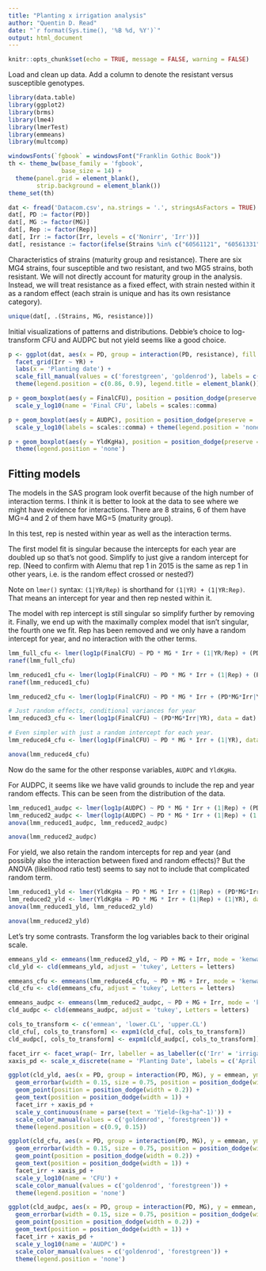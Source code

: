 ```yaml
---
title: "Planting x irrigation analysis"
author: "Quentin D. Read"
date: "`r format(Sys.time(), '%B %d, %Y')`"
output: html_document
---
```


```r
knitr::opts_chunk$set(echo = TRUE, message = FALSE, warning = FALSE)
```

Load and clean up data. Add a column to denote the resistant versus susceptible genotypes.

```r
library(data.table)
library(ggplot2)
library(brms)
library(lme4)
library(lmerTest)
library(emmeans)
library(multcomp)

windowsFonts(`fgbook` = windowsFont("Franklin Gothic Book"))
th <- theme_bw(base_family = 'fgbook',
               base_size = 14) + 
  theme(panel.grid = element_blank(),
        strip.background = element_blank())
theme_set(th)

dat <- fread('Datacom.csv', na.strings = '.', stringsAsFactors = TRUE)
dat[, PD := factor(PD)]
dat[, MG := factor(MG)]
dat[, Rep := factor(Rep)]
dat[, Irr := factor(Irr, levels = c('Nonirr', 'Irr'))]
dat[, resistance := factor(ifelse(Strains %in% c("60561121", "60561331", "DS880", "DT974290"), 'R', 'S'))]
```

Characteristics of strains (maturity group and resistance). There are six MG4 strains, four susceptible and two resistant, and two MG5 strains, both resistant. We will not directly account for maturity group in the analysis. Instead, we will treat resistance as a fixed effect, with strain nested within it as a random effect (each strain is unique and has its own resistance category).

```r
unique(dat[, .(Strains, MG, resistance)])
```


Initial visualizations of patterns and distributions. Debbie's choice to log-transform CFU and AUDPC but not yield seems like a good choice.

```r
p <- ggplot(dat, aes(x = PD, group = interaction(PD, resistance), fill = resistance)) +
  facet_grid(Irr ~ YR) +
  labs(x = 'Planting date') +
  scale_fill_manual(values = c('forestgreen', 'goldenrod'), labels = c('resistant', 'susceptible')) +
  theme(legend.position = c(0.86, 0.9), legend.title = element_blank())

p + geom_boxplot(aes(y = FinalCFU), position = position_dodge(preserve = 'single')) +
  scale_y_log10(name = 'Final CFU', labels = scales::comma) 

p + geom_boxplot(aes(y = AUDPC), position = position_dodge(preserve = 'single')) +
  scale_y_log10(labels = scales::comma) + theme(legend.position = 'none')

p + geom_boxplot(aes(y = YldKgHa), position = position_dodge(preserve = 'single')) +
  theme(legend.position = 'none')
```

## Fitting models

The models in the SAS program look overfit because of the high number of interaction terms. I think it is better to look at the data to see where we might have evidence for interactions. There are 8 strains, 6 of them have MG=4 and 2 of them have MG=5 (maturity group).

In this test, rep is nested within year as well as the interaction terms.

The first model fit is singular because the intercepts for each year are doubled up so that's not good. Simplify to just give a random intercept for rep. (Need to confirm with Alemu that rep 1 in 2015 is the same as rep 1 in other years, i.e. is the random effect crossed or nested?)

Note on `lmer()` syntax: `(1|YR/Rep)` is shorthand for `(1|YR) + (1|YR:Rep)`. That means an intercept for year and then rep nested within it.

The model with rep intercept is still singular so simplify further by removing it. Finally, we end up with the maximally complex model that isn't singular, the fourth one we fit. Rep has been removed and we only have a random intercept for year, and no interaction with the other terms.

```r
lmm_full_cfu <- lmer(log1p(FinalCFU) ~ PD * MG * Irr + (1|YR/Rep) + (PD*MG*Irr|YR), data = dat) # Singular. Remove separate year intercept
ranef(lmm_full_cfu)

lmm_reduced1_cfu <- lmer(log1p(FinalCFU) ~ PD * MG * Irr + (1|Rep) + (PD*MG*Irr|YR), data = dat) # Singular
ranef(lmm_reduced1_cfu)

lmm_reduced2_cfu <- lmer(log1p(FinalCFU) ~ PD * MG * Irr + (PD*MG*Irr|YR), data = dat) # Does not converge

# Just random effects, conditional variances for year
lmm_reduced3_cfu <- lmer(log1p(FinalCFU) ~ (PD*MG*Irr|YR), data = dat) # Singular

# Even simpler with just a random intercept for each year.
lmm_reduced4_cfu <- lmer(log1p(FinalCFU) ~ PD * MG * Irr + (1|YR), data = dat)

anova(lmm_reduced4_cfu)
```

Now do the same for the other response variables, `AUDPC` and `YldKgHa`.

For AUDPC, it seems like we have valid grounds to include the rep and year random effects. This can be seen from the distribution of the data.

```r
lmm_reduced1_audpc <- lmer(log1p(AUDPC) ~ PD * MG * Irr + (1|Rep) + (PD*MG*Irr|YR), data = dat)
lmm_reduced2_audpc <- lmer(log1p(AUDPC) ~ PD * MG * Irr + (1|Rep) + (1|YR), data = dat)
anova(lmm_reduced1_audpc, lmm_reduced2_audpc)
```

```r
anova(lmm_reduced2_audpc)
```


For yield, we also retain the random intercepts for rep and year (and possibly also the interaction between fixed and random effects)? But the ANOVA (likelihood ratio test) seems to say not to include that complicated random term.

```r
lmm_reduced1_yld <- lmer(YldKgHa ~ PD * MG * Irr + (1|Rep) + (PD*MG*Irr|YR), data = dat)
lmm_reduced2_yld <- lmer(YldKgHa ~ PD * MG * Irr + (1|Rep) + (1|YR), data = dat)
anova(lmm_reduced1_yld, lmm_reduced2_yld)
```

```r
anova(lmm_reduced2_yld)
```


Let's try some contrasts. Transform the log variables back to their original scale.

```r
emmeans_yld <- emmeans(lmm_reduced2_yld, ~ PD + MG + Irr, mode = 'kenward-roger')
cld_yld <- cld(emmeans_yld, adjust = 'tukey', Letters = letters)

emmeans_cfu <- emmeans(lmm_reduced4_cfu, ~ PD + MG + Irr, mode = 'kenward-roger')
cld_cfu <- cld(emmeans_cfu, adjust = 'tukey', Letters = letters)

emmeans_audpc <- emmeans(lmm_reduced2_audpc, ~ PD + MG + Irr, mode = 'kenward-roger')
cld_audpc <- cld(emmeans_audpc, adjust = 'tukey', Letters = letters)

cols_to_transform <- c('emmean', 'lower.CL', 'upper.CL')
cld_cfu[, cols_to_transform] <- expm1(cld_cfu[, cols_to_transform])
cld_audpc[, cols_to_transform] <- expm1(cld_audpc[, cols_to_transform])
```

```r
facet_irr <- facet_wrap(~ Irr, labeller = as_labeller(c('Irr' = 'irrigated', 'Nonirr' = 'not irrigated')))
xaxis_pd <- scale_x_discrete(name = 'Planting Date', labels = c('April','May','June'))

ggplot(cld_yld, aes(x = PD, group = interaction(PD, MG), y = emmean, ymin = lower.CL, ymax = upper.CL, label = trimws(.group))) +
  geom_errorbar(width = 0.15, size = 0.75, position = position_dodge(width = 0.2), aes(color = MG)) + 
  geom_point(position = position_dodge(width = 0.2)) + 
  geom_text(position = position_dodge(width = 1)) +
  facet_irr + xaxis_pd +
  scale_y_continuous(name = parse(text = 'Yield~(kg~ha^-1)')) +
  scale_color_manual(values = c('goldenrod', 'forestgreen')) +
  theme(legend.position = c(0.9, 0.15))

ggplot(cld_cfu, aes(x = PD, group = interaction(PD, MG), y = emmean, ymin = lower.CL, ymax = upper.CL, label = trimws(.group))) +
  geom_errorbar(width = 0.15, size = 0.75, position = position_dodge(width = 0.2), aes(color = MG)) + 
  geom_point(position = position_dodge(width = 0.2)) + 
  geom_text(position = position_dodge(width = 1)) +
  facet_irr + xaxis_pd +
  scale_y_log10(name = 'CFU') +
  scale_color_manual(values = c('goldenrod', 'forestgreen')) +
  theme(legend.position = 'none')

ggplot(cld_audpc, aes(x = PD, group = interaction(PD, MG), y = emmean, ymin = lower.CL, ymax = upper.CL, label = trimws(.group))) +
  geom_errorbar(width = 0.15, size = 0.75, position = position_dodge(width = 0.2), aes(color = MG)) + 
  geom_point(position = position_dodge(width = 0.2)) + 
  geom_text(position = position_dodge(width = 1)) +
  facet_irr + xaxis_pd +
  scale_y_log10(name = 'AUDPC') +
  scale_color_manual(values = c('goldenrod', 'forestgreen')) +
  theme(legend.position = 'none')
```

